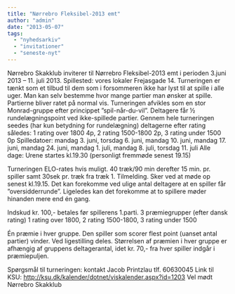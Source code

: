 ```yaml
---
title: "Nørrebro Fleksibel-2013 emt"
author: "admin"
date: "2013-05-07"
tags: 
  - "nyhedsarkiv"
  - "invitationer"
  - "seneste-nyt"
---
```


Nørrebro Skakklub inviterer til Nørrebro Fleksibel-2013 emt i perioden 3.juni 2013 – 11. juli 2013. Spillested: vores lokaler Frejasgade 14. Turneringen er tænkt som et tilbud til dem som i forsommeren ikke har lyst til at spille i alle uger. Man kan selv bestemme hvor mange partier man ønsker at spille. Partierne bliver ratet på normal vis. Turneringen afvikles som en stor Monrad-gruppe efter princippet ”spil-når-du-vil”. Deltagere får ½ rundelægningspoint ved ikke-spillede partier. Gennem hele turneringen seedes (har kun betydning for rundelægning) deltagerne efter rating således: 1 rating over 1800 4p, 2 rating 1500-1800 2p, 3 rating under 1500 0p Spilledatoer: mandag 3. juni, torsdag 6. juni, mandag 10. juni, mandag 17. juni, mandag 24. juni, mandag 1. juli, mandag 8. juli, torsdag 11. juli Alle dage: Urene startes kl.19.30 (personligt fremmøde senest 19.15)

Turneringen ELO-rates hvis muligt. 40 træk/90 min derefter 15 min. pr. spiller samt 30sek pr. træk fra træk 1. Tilmelding. Sker ved at møde op senest kl.19.15. Det kan forekomme ved ulige antal deltagere at en spiller får ”oversidderrunde”. Ligeledes kan det forekomme at to spillere møder hinanden mere end én gang.

Indskud kr. 100,- betales før spillerens 1.parti. 3 præmiegrupper (efter dansk rating) 1 rating over 1800, 2 rating 1500-1800, 3 rating under 1500

Én præmie i hver gruppe. Den spiller som scorer flest point (uanset antal partier) vinder. Ved ligestilling deles. Størrelsen af præmien i hver gruppe er afhængig af gruppens deltagerantal, idet kr. 70,- fra hver spiller indgår i præmiepuljen.

Spørgsmål til turneringen: kontakt Jacob Printzlau tlf. 60630045 Link til KSU: http://ksu.dk/kalender/dotnet/viskalender.aspx?id=1203 Vel mødt Nørrebro Skakklub
